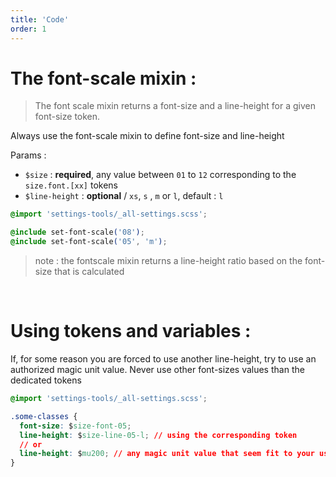 ```yaml
---
title: 'Code'
order: 1
---
```


# The font-scale mixin :

> The font scale mixin returns a font-size and a line-height for a given font-size token.

<HintItem>
   Always use the font-scale mixin to define font-size and line-height
</HintItem>

Params :

- `$size` : **required**, any value between `01` to `12` corresponding to the `size.font.[xx]` tokens
- `$line-height` : **optional** / `xs`, `s` , `m` or `l`, default : `l`

```css
@import 'settings-tools/_all-settings.scss';

@include set-font-scale('08');
@include set-font-scale('05', 'm');
```

> note : the fontscale mixin returns a line-height ratio based on the font-size that is calculated

<br />

# Using tokens and variables :

<HintItem>
   If, for some reason you are forced to use another line-height, try to use an authorized magic unit value.
</HintItem>
<HintItem dont>
   Never use other font-sizes values than the dedicated tokens
</HintItem>

```css
@import 'settings-tools/_all-settings.scss';

.some-classes {
  font-size: $size-font-05;
  line-height: $size-line-05-l; // using the corresponding token
  // or
  line-height: $mu200; // any magic unit value that seem fit to your use-case
}
```
